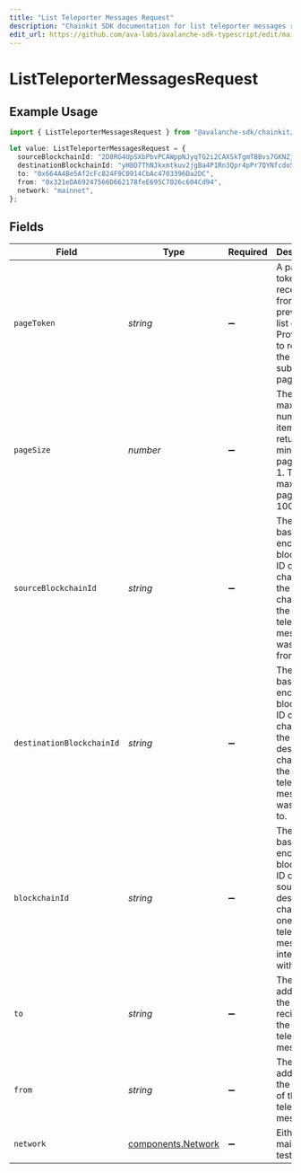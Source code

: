 ```yaml
---
title: "List Teleporter Messages Request"
description: "Chainkit SDK documentation for list teleporter messages request"
edit_url: https://github.com/ava-labs/avalanche-sdk-typescript/edit/main/chainkit/docs/models/operations/listteleportermessagesrequest.md
---
```


# ListTeleporterMessagesRequest

## Example Usage

```typescript
import { ListTeleporterMessagesRequest } from "@avalanche-sdk/chainkit/models/operations";

let value: ListTeleporterMessagesRequest = {
  sourceBlockchainId: "2D8RG4UpSXbPbvPCAWppNJyqTG2i2CAXSkTgmTBBvs7GKNZjsY",
  destinationBlockchainId: "yH8D7ThNJkxmtkuv2jgBa4P1Rn3Qpr4pPr7QYNfcdoS6k6HWp",
  to: "0x664A4Be5Af2cFc824F9C0914CbAc4703396Da2DC",
  from: "0x321eDA69247566D662178feE695C7026c604Cd94",
  network: "mainnet",
};
```

## Fields

| Field                                                                                                              | Type                                                                                                               | Required                                                                                                           | Description                                                                                                        | Example                                                                                                            |
| ------------------------------------------------------------------------------------------------------------------ | ------------------------------------------------------------------------------------------------------------------ | ------------------------------------------------------------------------------------------------------------------ | ------------------------------------------------------------------------------------------------------------------ | ------------------------------------------------------------------------------------------------------------------ |
| `pageToken`                                                                                                        | *string*                                                                                                           | :heavy_minus_sign:                                                                                                 | A page token, received from a previous list call. Provide this to retrieve the subsequent page.                    |                                                                                                                    |
| `pageSize`                                                                                                         | *number*                                                                                                           | :heavy_minus_sign:                                                                                                 | The maximum number of items to return. The minimum page size is 1. The maximum pageSize is 100.                    | 10                                                                                                                 |
| `sourceBlockchainId`                                                                                               | *string*                                                                                                           | :heavy_minus_sign:                                                                                                 | The base58 encoded blockchain ID or evm chain ID of the source chain that the teleporter message was sent from.    | 2D8RG4UpSXbPbvPCAWppNJyqTG2i2CAXSkTgmTBBvs7GKNZjsY                                                                 |
| `destinationBlockchainId`                                                                                          | *string*                                                                                                           | :heavy_minus_sign:                                                                                                 | The base58 encoded blockchain ID or evm chain ID of the destination chain that the teleporter message was sent to. | yH8D7ThNJkxmtkuv2jgBa4P1Rn3Qpr4pPr7QYNfcdoS6k6HWp                                                                  |
| `blockchainId`                                                                                                     | *string*                                                                                                           | :heavy_minus_sign:                                                                                                 | The base58 encoded blockchain ID of either source or destination chain that one teleporter message interacts with. |                                                                                                                    |
| `to`                                                                                                               | *string*                                                                                                           | :heavy_minus_sign:                                                                                                 | The address of the recipient of the teleporter message.                                                            | 0x664A4Be5Af2cFc824F9C0914CbAc4703396Da2DC                                                                         |
| `from`                                                                                                             | *string*                                                                                                           | :heavy_minus_sign:                                                                                                 | The address of the sender of the teleporter message.                                                               | 0x321eDA69247566D662178feE695C7026c604Cd94                                                                         |
| `network`                                                                                                          | [components.Network](https://github.com/ava-labs/avalanche-sdk-typescript/blob/main/chainkit/models/components/network.md)                                                           | :heavy_minus_sign:                                                                                                 | Either mainnet or testnet/fuji.                                                                                    | mainnet                                                                                                            |